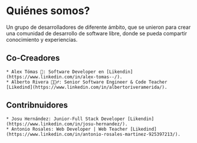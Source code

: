 # Quiénes somos?

Un grupo de desarrolladores de diferente ámbito, que se unieron para crear una comunidad de desarrollo de software libre, donde se pueda compartir conocimiento y experiencias.


## Co-Creadores

    * Alex Tómas 🖤: Software Developer en [Likendin](https://www.linkedin.com/in/alex-tomas--/).
    * Alberto Rivera 🧙🏽‍♂️: Senior Software Engineer & Code Teacher [Likedind](https://www.linkedin.com/in/albertoriveramerida/).
    

## Contribnuidores

    * Josu Hernández: Junior-Full Stack Developer [Likendin](https://www.linkedin.com/in/josu-hernandez/).
    * Antonio Rosales: Web Developer | Web Teacher [Likedind](https://www.linkedin.com/in/antonio-rosales-martinez-925397213/).


